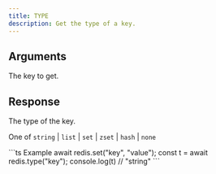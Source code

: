 ```yaml
---
title: TYPE
description: Get the type of a key.
---
```



## Arguments

<ParamField body="key" type="string" required>
  The key to get.
</ParamField>

## Response

<ResponseField type="string" required>
  The type of the key.

  One of `string` | `list` | `set` | `zset` | `hash` | `none`
</ResponseField>

<RequestExample>
```ts Example
await redis.set("key", "value");
const t = await redis.type("key");
console.log(t) // "string"
```
</RequestExample>
